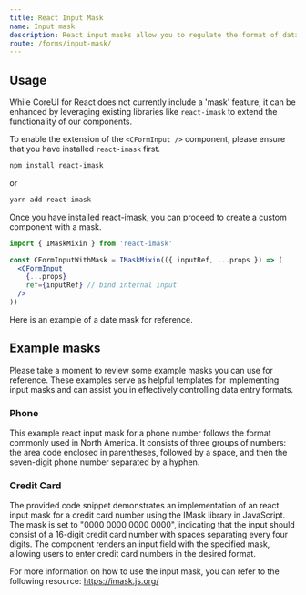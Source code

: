 ```yaml
---
title: React Input Mask
name: Input mask
description: React input masks allow you to regulate the format of data entered. You can enhance data entry accuracy by implementing react input masks for fields with consistent formatting requirements. This ensures that users input data correctly, such as accurately formatted phone numbers in a designated phone number field.
route: /forms/input-mask/
---
```


## Usage

While CoreUI for React does not currently include a 'mask' feature, it can be enhanced by leveraging existing libraries like `react-imask` to extend the functionality of our components.

To enable the extension of the `<CFormInput />` component, please ensure that you have installed `react-imask` first.

```bash
npm install react-imask
```

or

```bash
yarn add react-imask
```

Once you have installed react-imask, you can proceed to create a custom component with a mask.

```jsx
import { IMaskMixin } from 'react-imask'
```

```jsx
const CFormInputWithMask = IMaskMixin(({ inputRef, ...props }) => (
  <CFormInput
    {...props}
    ref={inputRef} // bind internal input
  />
))
```

Here is an example of a date mask for reference.

<ExampleSnippet component="InputMaskExample" componentName="React Form Input Mask" />

## Example masks

Please take a moment to review some example masks you can use for reference. These examples serve as helpful templates for implementing input masks and can assist you in effectively controlling data entry formats.

### Phone

This example react input mask for a phone number follows the format commonly used in North America. It consists of three groups of numbers: the area code enclosed in parentheses, followed by a space, and then the seven-digit phone number separated by a hyphen.

<ExampleSnippet component="InputMaskPhoneExample" componentName="React Form Input Mask" />

### Credit Card

The provided code snippet demonstrates an implementation of an react input mask for a credit card number using the IMask library in JavaScript. The mask is set to "0000 0000 0000 0000", indicating that the input should consist of a 16-digit credit card number with spaces separating every four digits. The component renders an input field with the specified mask, allowing users to enter credit card numbers in the desired format.

<ExampleSnippet component="InputMaskCreditCardExample" componentName="React Form Input Mask" />

For more information on how to use the input mask, you can refer to the following resource: https://imask.js.org/
